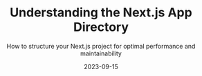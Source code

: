 ---
type: 'Post'
title: 'Understanding the Next.js App Directory'
subtitle: 'How to structure your Next.js project for optimal performance and maintainability'
tags: ['Next.js']
summary: 'In Next.js 13, the app directory (also known as the app router) was introduced as a new way to build Next.js applications. But, even though the app directory is now stable and the recommended approach, there is still some confusion around what it is, how it works, and how it can make our lives easier as developers.'
featured: false
date: '2023-09-15'
category: 'engineering'
tableOfContents: true
draft: true
---